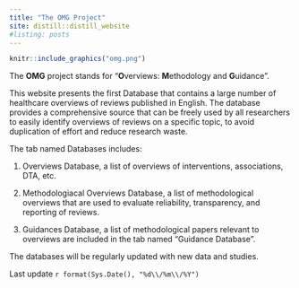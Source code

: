 ```yaml
---
title: "The OMG Project"
site: distill::distill_website
#listing: posts
---
```



```r
knitr::include_graphics("omg.png")
```


The **OMG** project stands for "**O**verviews: **M**ethodology and **G**uidance".

This website presents the first Database that contains a large number of healthcare overviews of reviews published in English. 
The database provides a comprehensive source that can be freely used by all researchers to easily identify overviews of reviews on a specific topic, to avoid duplication of effort and reduce research waste. 

The tab named Databases includes:

1. Overviews Database, a list of overviews of interventions, associations, DTA, etc.

2. Methodologiacal Overviews Database, a list of methodological overviews that are used to evaluate reliability, transparency, and reporting of reviews.

3. Guidances Database, a list of methodological papers relevant to overviews are included in the tab named "Guidance Database".

The databases will be regularly updated with new data and studies.


Last update `r format(Sys.Date(), "%d\\/%m\\/%Y")`




